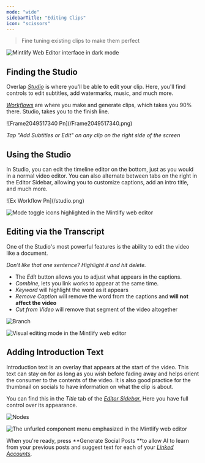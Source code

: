 ```yaml
---
mode: "wide"
sidebarTitle: "Editing Clips"
icon: "scissors"
---
```


> Fine tuning existing clips to make them perfect

<img
  className="hidden dark:block my-0 pointer-events-none"
  src="https://mintlify.s3.us-west-1.amazonaws.com/mintlify/images/editor/editor-dark.png"
  alt="Mintlify Web Editor interface in dark mode"
/>

## Finding the Studio

Overlap _<u>Studio</u>_ is where you'll be able to edit your clip. Here, you'll find controls to edit subtitles, add watermarks, music, and much more.

[_<u>Workflows</u>_](/essentials/workflows) are where you make and generate clips, which takes you 90% there. Studio, takes you to the finish line.

<Frame>
  ![Frame2049517340 Pn](/Frame2049517340.png)
</Frame>

_Tap "Add Subtitles or Edit" on any clip on the right side of the screen_

## Using the Studio

In Studio, you can edit the timeline editor on the bottom, just as you would in a normal video editor. You can also alternate between tabs on the right in the Editor Sidebar, allowing you to customize captions, add an intro title, and much more.

<Frame>
  ![Ex Workflow Pn](/studio.png)

  <img
    src="https://mintlify.s3.us-west-1.amazonaws.com/mintlify/images/editor/mode-toggle-dark.png"
    alt="Mode toggle icons highlighted in the Mintlify web editor"
    className="hidden dark:block"
  />
</Frame>

## Editing via the Transcript

One of the Studio's most powerful features is the ability to edit the video like a document.

_Don't like that one sentence? Highlight it and hit delete._

- The _Edit_ button allows you to adjust what appears in the captions.
- _Combine_, lets you link works to appear at the same time.
- _Keyword_ will highlight the word as it appears
- _Remove Caption_ will remove the word from the captions and **will not affect the video**
- _Cut from Video_ will remove that segment of the video altogether

<Frame>
  <img
    src="/transcript.png"
    alt="Branch"
    className="block dark:hidden"
    title="Branch"
  />

  <img
    src="https://mintlify.s3.us-west-1.amazonaws.com/mintlify/images/editor/visual-mode-dark.png"
    alt="Visual editing mode in the Mintlify web editor"
    className="hidden dark:block"
  />
</Frame>

## Adding Introduction Text

Introduction text is an overlay that appears at the start of the video. This text can stay on for as long as you wish before fading away and helps orient the consumer to the contents of the video. It is also good practice for the thumbnail on socials to have information on what the clip is about.

You can find this in the _Title_ tab of the _<u>Editor Sidebar.</u>_ Here you have full control over its appearance.

<Frame>
  <img
    src="/title.png"
    alt="Nodes"
    className="block dark:hidden"
    title="Nodes"
    style={{ width:"100%" }}
  />

  <img
    src="https://mintlify.s3.us-west-1.amazonaws.com/mintlify/images/editor/component-menu-dark.png"
    alt="The unfurled component menu emphasized in the Mintlify web editor"
    className="hidden dark:block"
  />
</Frame>

When you're ready, press \*\*Generate Social Posts \*\*to allow AI to learn from your previous posts and suggest text for each of your [_<u>Linked Accounts</u>_](/linking).